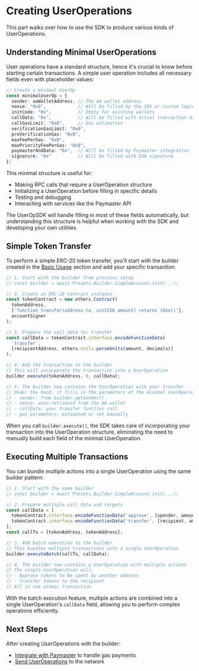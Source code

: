 
# Creating UserOperations

This part walks over how to use the SDK to produce various kinds of UserOperations.

## Understanding Minimal UserOperations

User operations have a standard structure, hence it's crucial to know before starting certain transactions. A simple user operation includes all necessary fields even with placeholder values:

```typescript
// Create a minimal UserOp
const minimalUserOp = {
  sender: aaWalletAddress, // The AA wallet address
  nonce: "0x0",            // Will be filled by the SDK or custom logic
  initCode: "0x",          // Empty for existing wallets
  callData: "0x",          // Will be filled with actual transaction data
  callGasLimit: "0x0",     // Gas estimation
  verificationGasLimit: "0x0",
  preVerificationGas: "0x0",
  maxFeePerGas: "0x0",
  maxPriorityFeePerGas: "0x0",
  paymasterAndData: "0x",  // Will be filled by Paymaster integration
  signature: "0x"          // Will be filled with EOA signature
};
```

This minimal structure is useful for:
- Making RPC calls that require a UserOperation structure
- Initializing a UserOperation before filling in specific details
- Testing and debugging
- Interacting with services like the Paymaster API

The UserOpSDK will handle filling in most of these fields automatically, but understanding this structure is helpful when working with the SDK and developing your own utilities.

## Simple Token Transfer

To perform a simple ERC-20 token transfer, you'll start with the builder created in the [Basic Usage](/en/developer-tools/user-op-sdk/basic-usage) section and add your specific transaction:

```typescript
// 1. Start with the builder from previous setup
// const builder = await Presets.Builder.SimpleAccount.init(...);

// 2. Create an ERC-20 contract instance
const tokenContract = new ethers.Contract(
  tokenAddress,
  ['function transfer(address to, uint256 amount) returns (bool)'],
  accountSigner
);

// 3. Prepare the call data for transfer
const callData = tokenContract.interface.encodeFunctionData(
  'transfer',
  [recipientAddress, ethers.utils.parseUnits(amount, decimals)]
);

// 4. Add the transaction to the builder
// This will incorporate the transaction into a UserOperation
builder.execute(tokenAddress, 0, callData);

// 5. The builder now contains the UserOperation with your transfer
// Under the hood, it fills in the parameters of the minimal UserOperation:
// - sender: from builder.getSender()
// - nonce: auto-retrieved from the AA wallet
// - callData: your transfer function call
// - gas parameters: estimated or set manually
```

When you call `builder.execute()`, the SDK takes care of incorporating your transaction into the UserOperation structure, eliminating the need to manually build each field of the minimal UserOperation.

## Executing Multiple Transactions

You can bundle multiple actions into a single UserOperation using the same builder pattern:

```typescript
// 1. Start with the same builder
// const builder = await Presets.Builder.SimpleAccount.init(...);

// 2. Prepare multiple call data and targets
const callData = [
  tokenContract.interface.encodeFunctionData('approve', [spender, amount]),
  tokenContract.interface.encodeFunctionData('transfer', [recipient, amount])
];
const callTo = [tokenAddress, tokenAddress];

// 3. Add batch execution to the builder
// This bundles multiple transactions into a single UserOperation
builder.executeBatch(callTo, callData);

// 4. The builder now contains a UserOperation with multiple actions
// The single UserOperation will:
// - Approve tokens to be spent by another address
// - Transfer tokens to the recipient
// All in one atomic transaction
```

With the batch execution feature, multiple actions are combined into a single UserOperation's `callData` field, allowing you to perform complex operations efficiently.

## Next Steps

After creating UserOperations with the builder:
- [Integrate with Paymaster](/en/developer-tools/user-op-sdk/paymaster-integration) to handle gas payments
- [Send UserOperations](/en/developer-tools/user-op-sdk/sending-user-operations) to the network

<PageFeedback path="/en/developer-tools/user-op-sdk/creating-user-operations" />